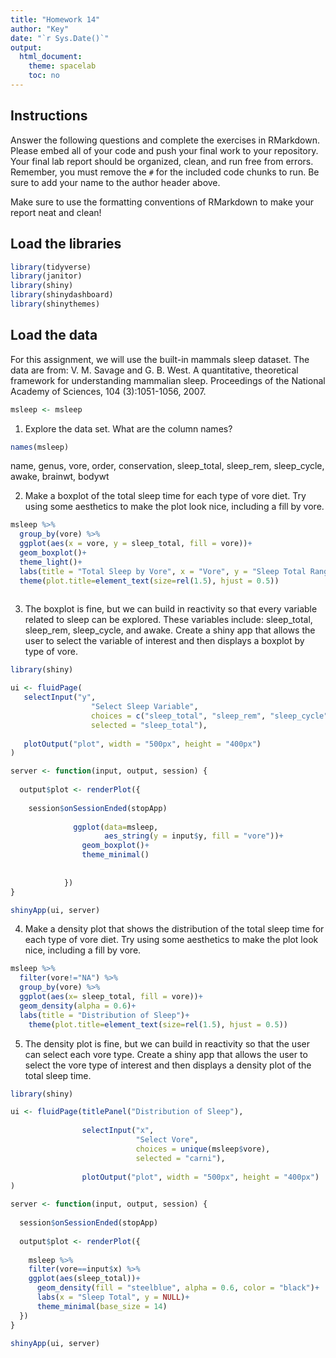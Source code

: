 ```yaml
---
title: "Homework 14"
author: "Key"
date: "`r Sys.Date()`"
output:
  html_document:
    theme: spacelab
    toc: no
---
```


## Instructions
Answer the following questions and complete the exercises in RMarkdown. Please embed all of your code and push your final work to your repository. Your final lab report should be organized, clean, and run free from errors. Remember, you must remove the `#` for the included code chunks to run. Be sure to add your name to the author header above.  

Make sure to use the formatting conventions of RMarkdown to make your report neat and clean!  

## Load the libraries
```r
library(tidyverse)
library(janitor)
library(shiny)
library(shinydashboard)
library(shinythemes)
``` 

## Load the data
For this assignment, we will use the built-in mammals sleep dataset. The data are from: V. M. Savage and G. B. West. A quantitative, theoretical framework for understanding mammalian sleep. Proceedings of the National Academy of Sciences, 104 (3):1051-1056, 2007.
```r
msleep <- msleep
```

1. Explore the data set. What are the column names?
```r
names(msleep)
```
name, genus, vore, order, conservation, sleep_total, sleep_rem, sleep_cycle, awake, brainwt, bodywt

2. Make a boxplot of the total sleep time for each type of vore diet. Try using some aesthetics to make the plot look nice, including a fill by vore.
```r
msleep %>% 
  group_by(vore) %>% 
  ggplot(aes(x = vore, y = sleep_total, fill = vore))+
  geom_boxplot()+
  theme_light()+
  labs(title = "Total Sleep by Vore", x = "Vore", y = "Sleep Total Range")+
  theme(plot.title=element_text(size=rel(1.5), hjust = 0.5))
  
```

3. The boxplot is fine, but we can build in reactivity so that every variable related to sleep can be explored. These variables include: sleep_total, sleep_rem, sleep_cycle, and awake. Create a shiny app that allows the user to select the variable of interest and then displays a boxplot by type of vore.
```r
library(shiny)

ui <- fluidPage(
   selectInput("y", 
                  "Select Sleep Variable", 
                  choices = c("sleep_total", "sleep_rem", "sleep_cycle", "awake"),
                  selected = "sleep_total"),
   
   plotOutput("plot", width = "500px", height = "400px")
)

server <- function(input, output, session) {
  
  output$plot <- renderPlot({ 
              
    session$onSessionEnded(stopApp)
    
              ggplot(data=msleep,
                     aes_string(y = input$y, fill = "vore"))+
                geom_boxplot()+
                theme_minimal()
                
              
            })
}

shinyApp(ui, server)
```

4. Make a density plot that shows the distribution of the total sleep time for each type of vore diet. Try using some aesthetics to make the plot look nice, including a fill by vore.
```r
msleep %>% 
  filter(vore!="NA") %>% 
  group_by(vore) %>% 
  ggplot(aes(x= sleep_total, fill = vore))+
  geom_density(alpha = 0.6)+
  labs(title = "Distribution of Sleep")+
    theme(plot.title=element_text(size=rel(1.5), hjust = 0.5))
```

5. The density plot is fine, but we can build in reactivity so that the user can select each vore type. Create a shiny app that allows the user to select the vore type of interest and then displays a density plot of the total sleep time.
```r
library(shiny)

ui <- fluidPage(titlePanel("Distribution of Sleep"),
  
                selectInput("x",
                            "Select Vore",
                            choices = unique(msleep$vore),
                            selected = "carni"), 
                
                plotOutput("plot", width = "500px", height = "400px")
)

server <- function(input, output, session) {
  
  session$onSessionEnded(stopApp)
  
  output$plot <- renderPlot({
    
    msleep %>% 
    filter(vore==input$x) %>% 
    ggplot(aes(sleep_total))+
      geom_density(fill = "steelblue", alpha = 0.6, color = "black")+
      labs(x = "Sleep Total", y = NULL)+
      theme_minimal(base_size = 14)
  })
}

shinyApp(ui, server)
```